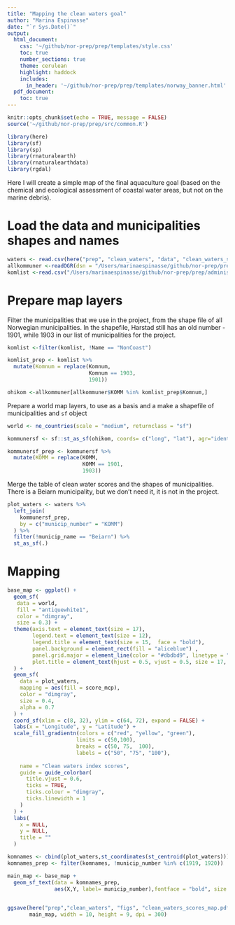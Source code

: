 ```yaml
---
title: "Mapping the clean waters goal"
author: "Marina Espinasse"
date: "`r Sys.Date()`"
output:
  html_document:
    css: '~/github/nor-prep/prep/templates/style.css'
    toc: true
    number_sections: true
    theme: cerulean
    highlight: haddock
    includes: 
      in_header: '~/github/nor-prep/prep/templates/norway_banner.html'
  pdf_document:
    toc: true
---
```


```r
knitr::opts_chunk$set(echo = TRUE, message = FALSE)
source('~/github/nor-prep/prep/src/common.R')
```

```r
library(here)
library(sf)
library(sp)
library(rnaturalearth)
library(rnaturalearthdata)
library(rgdal)
```

Here I will create a simple map of the final aquaculture goal (based on the chemical and ecological assessment of coastal water areas, but not on the marine debris).

# Load the data and municipalities shapes and names
```r
waters <- read.csv(here("prep", "clean_waters", "data", "clean_waters_score_per_mcp.csv"))
allkommuner <-readOGR(dsn = "/Users/marinaespinasse/github/nor-prep/prep/administrative/raw/shapefiles/NO_AdminOmrader")
komlist <-read.csv("/Users/marinaespinasse/github/nor-prep/prep/administrative/komlist.csv", sep = ";")
```

# Prepare map layers
Filter the municipalities that we use in the project, from the shape file of all Norwegian municipalities.
In the shapefile, Harstad still has an old number - 1901, while 1903 in our list of municipalities for the project.

```r
komlist <-filter(komlist, !Name == "NonCoast")

komlist_prep <- komlist %>% 
  mutate(Komnum = replace(Komnum,
                          Komnum == 1903,
                          1901))

ohikom <-allkommuner[allkommuner$KOMM %in% komlist_prep$Komnum,] 
```

Prepare a world map layers, to use as a basis and a make a shapefile of municipalities and `sf` object
```r
world <- ne_countries(scale = "medium", returnclass = "sf")

kommunersf <- sf::st_as_sf(ohikom, coords= c("long", "lat"), agr="identity")

kommunersf_prep <- kommunersf %>% 
  mutate(KOMM = replace(KOMM,
                        KOMM == 1901,
                        1903))
```


Merge the table of clean water scores and the shapes of municipalities. There is a Beiarn municipality, but we don't need it, it is not in the project.
```r
plot_waters <- waters %>% 
  left_join(
    kommunersf_prep,
    by = c("municip_number" = "KOMM")
  ) %>% 
  filter(!municip_name == "Beiarn") %>% 
  st_as_sf(.)
```

#  Mapping
```r
base_map <- ggplot() +
  geom_sf(
   data = world, 
   fill = "antiquewhite1", 
   color = "dimgray", 
   size = 0.3) +
  theme(axis.text = element_text(size = 17),
        legend.text = element_text(size = 12),
        legend.title = element_text(size = 15,  face = "bold"),
        panel.background = element_rect(fill = "aliceblue") ,
        panel.grid.major = element_line(color = "#dbdbd9", linetype = "dashed"),
        plot.title = element_text(hjust = 0.5, vjust = 0.5, size = 17, face = "bold")
  ) +
  geom_sf(
    data = plot_waters,
    mapping = aes(fill = score_mcp),
    color = "dimgray",
    size = 0.4,
    alpha = 0.7
  ) +
  coord_sf(xlim = c(8, 32), ylim = c(64, 72), expand = FALSE) +
  labs(x = "Longitude", y = "Latitude") +
  scale_fill_gradientn(colors = c("red", "yellow", "green"),
                      limits = c(50,100),
                      breaks = c(50, 75,  100),
                      labels = c("50", "75", "100"),
                      
    name = "Clean waters index scores",
    guide = guide_colorbar(
      title.vjust = 0.6,
      ticks = TRUE,
      ticks.colour = "dimgray",
      ticks.linewidth = 1
    )
  ) +
  labs(
    x = NULL,
    y = NULL,
    title = ""
  ) 
```



```r
komnames <- cbind(plot_waters,st_coordinates(st_centroid(plot_waters)))
komnames_prep <- filter(komnames, !municip_number %in% c(1919, 1920))
```
```r
main_map <- base_map +
  geom_sf_text(data = komnames_prep, 
               aes(X,Y, label= municip_number),fontface = "bold", size = 2)
  
```

```r
ggsave(here("prep","clean_waters", "figs", "clean_waters_scores_map.pdf") ,
       main_map, width = 10, height = 9, dpi = 300)
```

